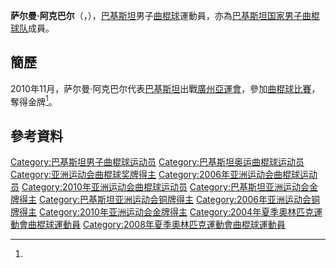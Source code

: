 {{Infobox sportsperson
| headercolor    = #E9967A
| name           = 萨尔曼·阿克巴尔
| image          =
| imagesize      = 
| caption        =
| birthname      =
| fullname       =
| nickname       =
| nationality    = 
| residence      =
| birthdate      = {{birth_date_and_age|1982|1|3}}<ref name="廣州亞運">{{cite web|title=2010年廣州亞運會官方網站 曲棍球 - 萨尔曼·阿克巴尔 - 简历|url=http://www.gz2010.cn/info/CHN_CHN/ZB/ZBB101A_HO@@@@@@@@@@@@@@@CHN_number=265463.html}}{{zh-cn}}</ref>
| birthplace     = {{PAK}}
| height         = {{height|m=1.82}}<ref name="廣州亞運"/>
| weight         = {{weight|kg=72}}<ref name="廣州亞運"/>
| website        = 
| country        = {{PAK}}
| sport          = 男子[[曲棍球|曲棍球]]
| collegeteam    =
| club           =
| team           =
| turnedpro      =
| coach          =
| retired        =
| coaching       =
| worlds         =
| regionals      =
| nationals      =
| olympics       =
| paralympics    =
| highestranking =
| pb             =
| medaltemplates = 
{{MedalCompetition | [[亞洲運動會|亞洲運動會]]}}
{{MedalBronze | [[2006年亞洲運動會|2006年 多哈]] | [[2006年亞洲運動會曲棍球比賽|男子隊際]] }}
{{MedalGold | [[2010年亞洲運動會|2010年 廣州]] | [[2010年亞洲運動會曲棍球比賽|男子隊際]] }}
| show-medals    = yes
}}
'''萨尔曼·阿克巴尔'''（{{lang|en|'''Salman Akbar'''}}，{{bd|1982年|1月3日}}），[[巴基斯坦|巴基斯坦]]男子[[曲棍球|曲棍球]]運動員，亦為[[巴基斯坦国家男子曲棍球队|巴基斯坦国家男子曲棍球队]]成員。

==簡歷==
2010年11月，萨尔曼·阿克巴尔代表[[2010年亞洲運動會巴基斯坦代表團|巴基斯坦]]出戰[[廣州|廣州]][[2010年亞洲運動會|亞運會]]，參加[[2010年亞洲運動會曲棍球比賽|曲棍球比賽]]，奪得金牌<ref name="廣州亞運"/>。

==參考資料==
{{reflist}}

{{DEFAULTSORT:Akbar, Salman}}
[[Category:巴基斯坦男子曲棍球运动员|Category:巴基斯坦男子曲棍球运动员]]
[[Category:巴基斯坦奥运曲棍球运动员|Category:巴基斯坦奥运曲棍球运动员]]
[[Category:亚洲运动会曲棍球奖牌得主|Category:亚洲运动会曲棍球奖牌得主]]
[[Category:2006年亚洲运动会曲棍球运动员|Category:2006年亚洲运动会曲棍球运动员]]
[[Category:2010年亚洲运动会曲棍球运动员|Category:2010年亚洲运动会曲棍球运动员]]
[[Category:巴基斯坦亚洲运动会金牌得主|Category:巴基斯坦亚洲运动会金牌得主]]
[[Category:巴基斯坦亚洲运动会铜牌得主|Category:巴基斯坦亚洲运动会铜牌得主]]
[[Category:2006年亚洲运动会铜牌得主|Category:2006年亚洲运动会铜牌得主]]
[[Category:2010年亚洲运动会金牌得主|Category:2010年亚洲运动会金牌得主]]
[[Category:2004年夏季奧林匹克運動會曲棍球運動員|Category:2004年夏季奧林匹克運動會曲棍球運動員]]
[[Category:2008年夏季奧林匹克運動會曲棍球運動員|Category:2008年夏季奧林匹克運動會曲棍球運動員]]